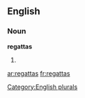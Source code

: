 
==English==

===Noun===
'''regattas'''

# {{plural of|[[regatta]]}}

[[Category:English plurals]]

[[ar:regattas]]
[[fr:regattas]]